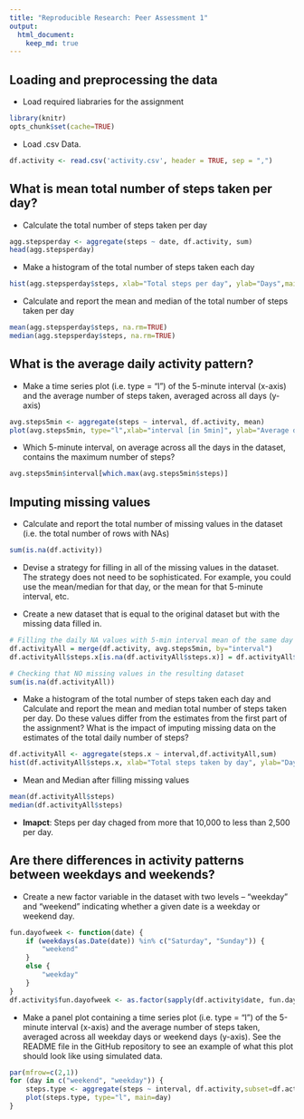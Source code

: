 ```yaml
---
title: "Reproducible Research: Peer Assessment 1"
output: 
  html_document:
    keep_md: true
---
```



## Loading and preprocessing the data

- Load required liabraries for the assignment
```r
library(knitr)
opts_chunk$set(cache=TRUE)
```

- Load .csv Data.  
```r
df.activity <- read.csv('activity.csv', header = TRUE, sep = ",")
```
## What is mean total number of steps taken per day?

- Calculate the total number of steps taken per day
```r
agg.stepsperday <- aggregate(steps ~ date, df.activity, sum)
head(agg.stepsperday)
```
- Make a histogram of the total number of steps taken each day                     

```r
hist(agg.stepsperday$steps, xlab="Total steps per day", ylab="Days",main="Histogram of the total number of steps taken each day")

```
             
- Calculate and report the mean and median of the total number of steps taken per day
```r
mean(agg.stepsperday$steps, na.rm=TRUE)
median(agg.stepsperday$steps, na.rm=TRUE)
```

## What is the average daily activity pattern?

- Make a time series plot (i.e. type = "l") of the 5-minute interval (x-axis) and the average number of steps taken, averaged across all days (y-axis)
```r
avg.steps5min <- aggregate(steps ~ interval, df.activity, mean)
plot(avg.steps5min, type="l",xlab="interval [in 5min]", ylab="Average daily activity pattern of steps",  main="average number of steps")
```

- Which 5-minute interval, on average across all the days in the dataset, contains the maximum number of steps?
```r
avg.steps5min$interval[which.max(avg.steps5min$steps)]
```

## Imputing missing values

- Calculate and report the total number of missing values in the dataset (i.e. the total number of rows with NAs)
```r
sum(is.na(df.activity))
```

- Devise a strategy for filling in all of the missing values in the dataset. The strategy does not need to be sophisticated. For example, you could use the mean/median for that day, or the mean for that 5-minute interval, etc.

- Create a new dataset that is equal to the original dataset but with the missing data filled in.

```r
# Filling the daily NA values with 5-min interval mean of the same day 
df.activityAll = merge(df.activity, avg.steps5min, by="interval")
df.activityAll$steps.x[is.na(df.activityAll$steps.x)] = df.activityAll$steps.y[is.na(df.activityAll$steps.x)]

# Checking that NO missing values in the resulting dataset
sum(is.na(df.activityAll))
```

- Make a histogram of the total number of steps taken each day and Calculate and report the mean and median total number of steps taken per day. Do these values differ from the estimates from the first part of the assignment? What is the impact of imputing missing data on the estimates of the total daily number of steps?

```r
df.activityAll <- aggregate(steps.x ~ interval,df.activityAll,sum)
hist(df.activityAll$steps.x, xlab="Total steps taken by day", ylab="Days",main="Histogram of the total number of steps taken each day")
```

- Mean and Median after filling missing values

```r
mean(df.activityAll$steps)
median(df.activityAll$steps)
```

- **Imapct**: Steps per day chaged from more that 10,000 to less than 2,500 per day.  

  
## Are there differences in activity patterns between weekdays and weekends?

- Create a new factor variable in the dataset with two levels -- "weekday" and "weekend" indicating whether a given date is a weekday or weekend day.

```r
fun.dayofweek <- function(date) {
    if (weekdays(as.Date(date)) %in% c("Saturday", "Sunday")) {
        "weekend"
    } 
    else {
        "weekday"
    }
}
df.activity$fun.dayofweek <- as.factor(sapply(df.activity$date, fun.dayofweek))
```

- Make a panel plot containing a time series plot (i.e. type = "l") of the 5-minute interval (x-axis) and the average number of steps taken, averaged across all weekday days or weekend days (y-axis). See the README file in the GitHub repository to see an example of what this plot should look like using simulated data.

```r
par(mfrow=c(2,1))
for (day in c("weekend", "weekday")) {
    steps.type <- aggregate(steps ~ interval, df.activity,subset=df.activity$fun.dayofweek==day, mean)
    plot(steps.type, type="l", main=day)
}
```
